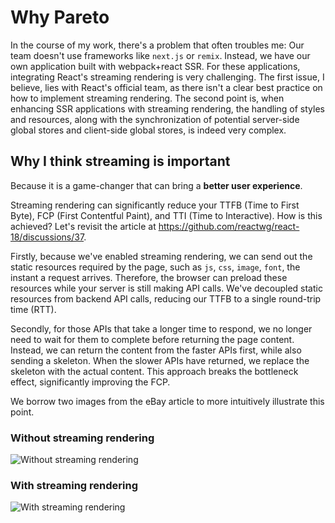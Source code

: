 # Why Pareto

In the course of my work, there's a problem that often troubles me: Our team doesn't use frameworks like `next.js` or
`remix`. Instead, we have our own application built with webpack+react SSR. For these applications, integrating React's
streaming rendering is very challenging. The first issue, I believe, lies with React's official team, as there isn't a
clear best practice on how to implement streaming rendering. The second point is, when enhancing SSR applications with
streaming rendering, the handling of styles and resources, along with the synchronization of potential server-side global
stores and client-side global stores, is indeed very complex.

## Why I think streaming is important

Because it is a game-changer that can bring a **better user experience**.

Streaming rendering can significantly reduce your TTFB (Time to First Byte), FCP (First Contentful Paint), and
TTI (Time to Interactive). How is this achieved? Let's revisit the article at https://github.com/reactwg/react-18/discussions/37.

Firstly, because we've enabled streaming rendering, we can send out the static resources required by the page,
such as `js`, `css`, `image`, `font`, the instant a request arrives.
Therefore, the browser can preload these resources while your server is still making API calls.
We've decoupled static resources from backend API calls, reducing our TTFB to a single round-trip time (RTT).

Secondly, for those APIs that take a longer time to respond, we no longer need to wait for them to complete before
returning the page content. Instead, we can return the content from the faster APIs first, while also sending a
skeleton. When the slower APIs have returned, we replace the skeleton with the actual content.
This approach breaks the bottleneck effect, significantly improving the FCP.

We borrow two images from the eBay article to more intuitively illustrate this point.

### Without streaming rendering

![Without streaming rendering](/single-flush.png)

### With streaming rendering

![With streaming rendering](/out-of-order-flush.png)
